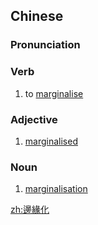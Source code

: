 {{also|边缘化}}
==Chinese==
{{zh-forms|s=边缘化|type=21}}

===Pronunciation===
{{zh-pron
|m=biānyuánhuà
|c=bin1 jyun4 faa3
|cat=v,a,n
}}

===Verb===
{{zh-verb}}

# to [[marginalise]]

===Adjective===
{{zh-adj}}

# [[marginalised]]

===Noun===
{{zh-noun}}

# [[marginalisation]]

[[zh:邊緣化]]